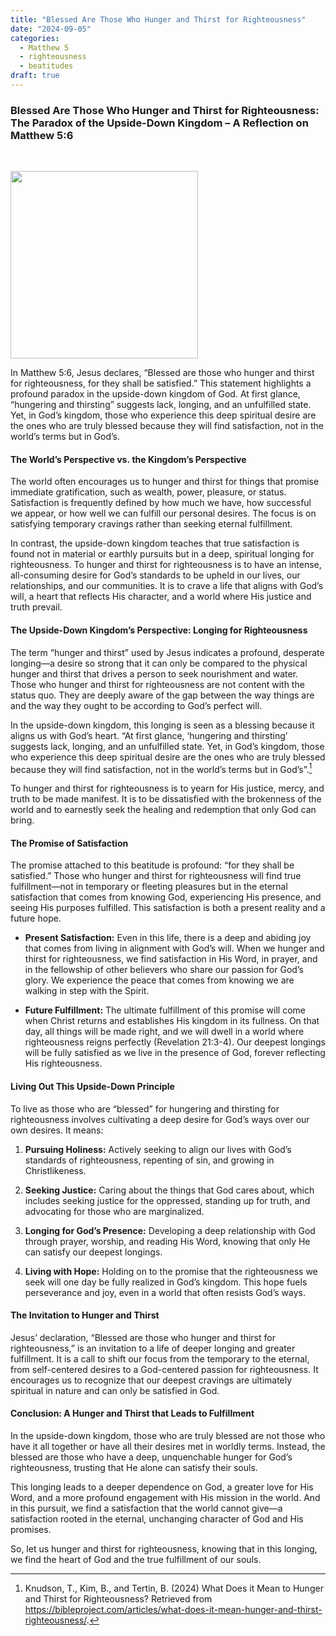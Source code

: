 ```yaml
---
title: "Blessed Are Those Who Hunger and Thirst for Righteousness"
date: "2024-09-05"
categories:
  - Matthew 5
  - righteousness 
  - beatitudes
draft: true
---
```


### Blessed Are Those Who Hunger and Thirst for Righteousness: The Paradox of the Upside-Down Kingdom – A Reflection on Matthew 5:6

<br/>

![](righteousness.webp){fig-align="center" width="300"}

In Matthew 5:6, Jesus declares, “Blessed are those who hunger and thirst for righteousness, for they shall be satisfied.” This statement highlights a profound paradox in the upside-down kingdom of God. At first glance, "hungering and thirsting" suggests lack, longing, and an unfulfilled state. Yet, in God's kingdom, those who experience this deep spiritual desire are the ones who are truly blessed because they will find satisfaction, not in the world’s terms but in God’s.

#### The World’s Perspective vs. the Kingdom’s Perspective

The world often encourages us to hunger and thirst for things that promise immediate gratification, such as wealth, power, pleasure, or status. Satisfaction is frequently defined by how much we have, how successful we appear, or how well we can fulfill our personal desires. The focus is on satisfying temporary cravings rather than seeking eternal fulfillment.

In contrast, the upside-down kingdom teaches that true satisfaction is found not in material or earthly pursuits but in a deep, spiritual longing for righteousness. To hunger and thirst for righteousness is to have an intense, all-consuming desire for God’s standards to be upheld in our lives, our relationships, and our communities. It is to crave a life that aligns with God’s will, a heart that reflects His character, and a world where His justice and truth prevail.

#### The Upside-Down Kingdom’s Perspective: Longing for Righteousness

The term “hunger and thirst” used by Jesus indicates a profound, desperate longing—a desire so strong that it can only be compared to the physical hunger and thirst that drives a person to seek nourishment and water. Those who hunger and thirst for righteousness are not content with the status quo. They are deeply aware of the gap between the way things are and the way they ought to be according to God's perfect will.

In the upside-down kingdom, this longing is seen as a blessing because it aligns us with God's heart. "At first glance, 'hungering and thirsting' suggests lack, longing, and an unfulfilled state. Yet, in God's kingdom, those who experience this deep spiritual desire are the ones who are truly blessed because they will find satisfaction, not in the world’s terms but in God’s".[^1]

[^1]: Knudson, T., Kim, B., and Tertin, B. (2024) What Does it Mean to Hunger and Thirst for Righteousness? Retrieved from <https://bibleproject.com/articles/what-does-it-mean-hunger-and-thirst-righteousness/>.

To hunger and thirst for righteousness is to yearn for His justice, mercy, and truth to be made manifest. It is to be dissatisfied with the brokenness of the world and to earnestly seek the healing and redemption that only God can bring.

#### The Promise of Satisfaction

The promise attached to this beatitude is profound: “for they shall be satisfied.” Those who hunger and thirst for righteousness will find true fulfillment—not in temporary or fleeting pleasures but in the eternal satisfaction that comes from knowing God, experiencing His presence, and seeing His purposes fulfilled. This satisfaction is both a present reality and a future hope.

-   **Present Satisfaction:** Even in this life, there is a deep and abiding joy that comes from living in alignment with God’s will. When we hunger and thirst for righteousness, we find satisfaction in His Word, in prayer, and in the fellowship of other believers who share our passion for God’s glory. We experience the peace that comes from knowing we are walking in step with the Spirit.

-   **Future Fulfillment:** The ultimate fulfillment of this promise will come when Christ returns and establishes His kingdom in its fullness. On that day, all things will be made right, and we will dwell in a world where righteousness reigns perfectly (Revelation 21:3-4). Our deepest longings will be fully satisfied as we live in the presence of God, forever reflecting His righteousness.

#### Living Out This Upside-Down Principle

To live as those who are “blessed” for hungering and thirsting for righteousness involves cultivating a deep desire for God’s ways over our own desires. It means:

1.  **Pursuing Holiness:** Actively seeking to align our lives with God's standards of righteousness, repenting of sin, and growing in Christlikeness.

2.  **Seeking Justice:** Caring about the things that God cares about, which includes seeking justice for the oppressed, standing up for truth, and advocating for those who are marginalized.

3.  **Longing for God’s Presence:** Developing a deep relationship with God through prayer, worship, and reading His Word, knowing that only He can satisfy our deepest longings.

4.  **Living with Hope:** Holding on to the promise that the righteousness we seek will one day be fully realized in God's kingdom. This hope fuels perseverance and joy, even in a world that often resists God's ways.

#### The Invitation to Hunger and Thirst

Jesus' declaration, “Blessed are those who hunger and thirst for righteousness,” is an invitation to a life of deeper longing and greater fulfillment. It is a call to shift our focus from the temporary to the eternal, from self-centered desires to a God-centered passion for righteousness. It encourages us to recognize that our deepest cravings are ultimately spiritual in nature and can only be satisfied in God.

#### Conclusion: A Hunger and Thirst that Leads to Fulfillment

In the upside-down kingdom, those who are truly blessed are not those who have it all together or have all their desires met in worldly terms. Instead, the blessed are those who have a deep, unquenchable hunger for God’s righteousness, trusting that He alone can satisfy their souls.

This longing leads to a deeper dependence on God, a greater love for His Word, and a more profound engagement with His mission in the world. And in this pursuit, we find a satisfaction that the world cannot give—a satisfaction rooted in the eternal, unchanging character of God and His promises.

So, let us hunger and thirst for righteousness, knowing that in this longing, we find the heart of God and the true fulfillment of our souls.
